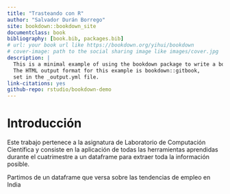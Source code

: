 ```yaml
--- 
title: "Trasteando con R"
author: "Salvador Durán Borrego"
site: bookdown::bookdown_site
documentclass: book
bibliography: [book.bib, packages.bib]
# url: your book url like https://bookdown.org/yihui/bookdown
# cover-image: path to the social sharing image like images/cover.jpg
description: |
  This is a minimal example of using the bookdown package to write a book.
  The HTML output format for this example is bookdown::gitbook,
  set in the _output.yml file.
link-citations: yes
github-repo: rstudio/bookdown-demo
---
```


# Introducción

Este trabajo pertenece a la asignatura de Laboratorio de Computación Científica
y consiste en la aplicación de todas las herramientas aprendidas durante el cuatrimestre
a un dataframe para extraer toda la información posible.

Partimos de un dataframe que versa sobre las tendencias de empleo en India

